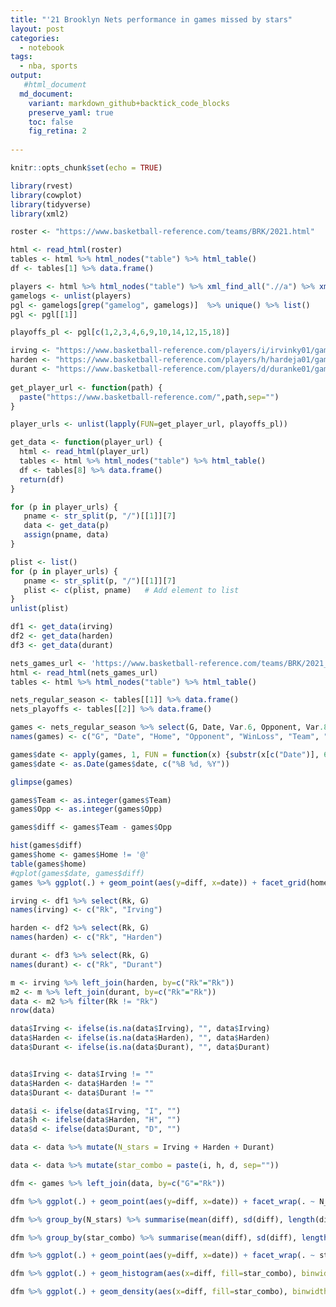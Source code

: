 ```yaml
---
title: "'21 Brooklyn Nets performance in games missed by stars"
layout: post
categories:
  - notebook
tags:
  - nba, sports
output: 
   #html_document
  md_document:
    variant: markdown_github+backtick_code_blocks
    preserve_yaml: true
    toc: false
    fig_retina: 2
  
---
```


```r
knitr::opts_chunk$set(echo = TRUE)
```



```r
library(rvest)
library(cowplot)
library(tidyverse)
library(xml2)
```


```r
roster <- "https://www.basketball-reference.com/teams/BRK/2021.html"

html <- read_html(roster)
tables <- html %>% html_nodes("table") %>% html_table()
df <- tables[1] %>% data.frame()

players <- html %>% html_nodes("table") %>% xml_find_all(".//a") %>% xml_attrs()
gamelogs <- unlist(players)
pgl <- gamelogs[grep("gamelog", gamelogs)]  %>% unique() %>% list() 
pgl <- pgl[[1]]

playoffs_pl <- pgl[c(1,2,3,4,6,9,10,14,12,15,18)]
```

```r

irving <- "https://www.basketball-reference.com/players/i/irvinky01/gamelog/2021"
harden <- "https://www.basketball-reference.com/players/h/hardeja01/gamelog/2021"
durant <- "https://www.basketball-reference.com/players/d/duranke01/gamelog/2021"
 
get_player_url <- function(path) {
  paste("https://www.basketball-reference.com/",path,sep="")
}

player_urls <- unlist(lapply(FUN=get_player_url, playoffs_pl))

get_data <- function(player_url) {
  html <- read_html(player_url)
  tables <- html %>% html_nodes("table") %>% html_table()
  df <- tables[8] %>% data.frame()
  return(df)
}

```

```r

for (p in player_urls) {
   pname <- str_split(p, "/")[[1]][7]
   data <- get_data(p)
   assign(pname, data) 
}
```

```r
plist <- list()
for (p in player_urls) {
   pname <- str_split(p, "/")[[1]][7]
   plist <- c(plist, pname)   # Add element to list
}
unlist(plist)

df1 <- get_data(irving)
df2 <- get_data(harden)
df3 <- get_data(durant)

```

```r
nets_games_url <- 'https://www.basketball-reference.com/teams/BRK/2021_games.html'
html <- read_html(nets_games_url)
tables <- html %>% html_nodes("table") %>% html_table()

nets_regular_season <- tables[[1]] %>% data.frame()
nets_playoffs <- tables[[2]] %>% data.frame()

games <- nets_regular_season %>% select(G, Date, Var.6, Opponent, Var.8, Tm, Opp)
names(games) <- c("G", "Date", "Home", "Opponent", "WinLoss", "Team", "Opp")
```

```r

games$date <- apply(games, 1, FUN = function(x) {substr(x[c("Date")], 6, 20) })
games$date <- as.Date(games$date, c("%B %d, %Y"))

glimpse(games)

games$Team <- as.integer(games$Team)
games$Opp <- as.integer(games$Opp)

games$diff <- games$Team - games$Opp
```

```r
hist(games$diff)
games$home <- games$Home != '@'
table(games$home)
#qplot(games$date, games$diff)
games %>% ggplot(.) + geom_point(aes(y=diff, x=date)) + facet_grid(home ~ .) + geom_smooth(aes(x=date, y=diff))
```

```r
irving <- df1 %>% select(Rk, G)
names(irving) <- c("Rk", "Irving")

harden <- df2 %>% select(Rk, G)
names(harden) <- c("Rk", "Harden")

durant <- df3 %>% select(Rk, G)
names(durant) <- c("Rk", "Durant")
```


```r
m <- irving %>% left_join(harden, by=c("Rk"="Rk"))
m2 <- m %>% left_join(durant, by=c("Rk"="Rk"))
data <- m2 %>% filter(Rk != "Rk")
nrow(data)

data$Irving <- ifelse(is.na(data$Irving), "", data$Irving) 
data$Harden <- ifelse(is.na(data$Harden), "", data$Harden) 
data$Durant <- ifelse(is.na(data$Durant), "", data$Durant) 


data$Irving <- data$Irving != ""
data$Harden <- data$Harden != ""
data$Durant <- data$Durant != ""

data$i <- ifelse(data$Irving, "I", "") 
data$h <- ifelse(data$Harden, "H", "") 
data$d <- ifelse(data$Durant, "D", "") 

data <- data %>% mutate(N_stars = Irving + Harden + Durant)

data <- data %>% mutate(star_combo = paste(i, h, d, sep=""))

dfm <- games %>% left_join(data, by=c("G"="Rk"))

dfm %>% ggplot(.) + geom_point(aes(y=diff, x=date)) + facet_wrap(. ~ N_stars) + geom_smooth(aes(x=date, y=diff)) + theme_cowplot()

dfm %>% group_by(N_stars) %>% summarise(mean(diff), sd(diff), length(diff))

dfm %>% group_by(star_combo) %>% summarise(mean(diff), sd(diff), length(diff))

dfm %>% ggplot(.) + geom_point(aes(y=diff, x=date)) + facet_wrap(. ~ star_combo) + geom_smooth(aes(x=date, y=diff)) + theme_cowplot()
```

```r

dfm %>% ggplot(.) + geom_histogram(aes(x=diff, fill=star_combo), binwidth = 5) + facet_wrap(. ~ star_combo) + theme_cowplot() + labs(x="margin", y="#games")

```

```r

dfm %>% ggplot(.) + geom_density(aes(x=diff, fill=star_combo), binwidth = 5) + facet_wrap(. ~ star_combo) + theme_cowplot() + labs(x="margin", y="#games", fill="Star Combo")

```
